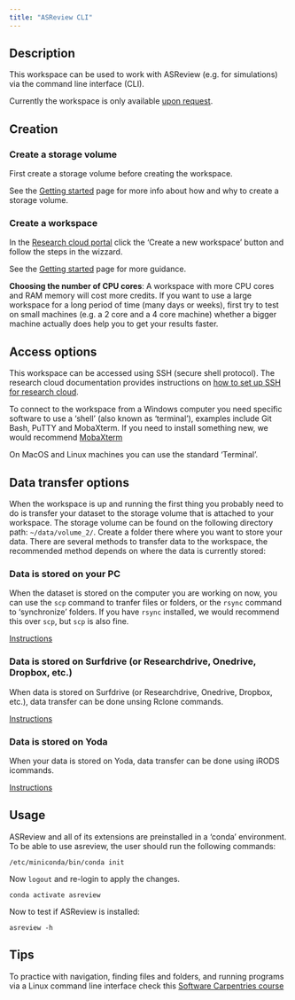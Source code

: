 ```yaml
--- 
title: "ASReview CLI"
---
```


## Description
This workspace can be used to work with ASReview (e.g. for simulations) via the command line interface (CLI).

Currently the workspace is only available [upon request](../contact.qmd).

## Creation

### Create a storage volume
First create a storage volume before creating the workspace.

See the [Getting started](../getting-started.qmd#create-storage-volume) page for more info about how and why to create a storage volume.

### Create a workspace

In the [Research cloud portal](https://surfresearchcloud.nl) click the 'Create a new workspace' button and follow the steps in the wizzard.

See the [Getting started](../getting-started.qmd#create-a-workspace) page for more guidance.

**Choosing the number of CPU cores**: A workspace with more CPU cores and RAM memory will cost more credits. If you want to use a large workspace for a long period of time (many days or weeks), first try to test on small machines (e.g. a 2 core and a 4 core machine) whether a bigger machine actually does help you to get your results faster.

## Access options
This workspace can be accessed using SSH (secure shell protocol). The research cloud documentation provides instructions on [how to set up SSH for research cloud](https://servicedesk.surf.nl/wiki/display/WIKI/Log+in+to+your+workspace#Logintoyourworkspace-AccessaworkspacewithSSH).

To connect to the workspace from a Windows computer you need specific software to use a 'shell' (also known as 'terminal'), examples include Git Bash, PuTTY and MobaXterm. If you need to install something new, we would recommend [MobaXterm](https://mobaxterm.mobatek.net/)

On MacOS and Linux machines you can use the standard 'Terminal'.

## Data transfer options

When the workspace is up and running the first thing you probably need to do is transfer your dataset to the storage volume that is attached to your workspace. The storage volume can be found on the following directory path: `~/data/volume_2/`. Create a folder there where you want to store your data. There are several methods to transfer data to the workspace, the recommended method depends on where the data is currently stored:

### Data is stored on your PC
When the dataset is stored on the computer you are working on now, you can use the `scp` command to tranfer files or folders, or the `rsync` command to 'synchronize' folders. If you have `rsync` installed, we would recommend this over `scp`, but `scp` is also fine.

[Instructions](../manuals/ssh-data-transfer-methods.qmd)

### Data is stored on Surfdrive (or Researchdrive, Onedrive, Dropbox, etc.)
When data is stored on Surfdrive (or Researchdrive, Onedrive, Dropbox, etc.), data transfer can be done unsing Rclone commands.

[Instructions](../manuals/rclone-researchcloud.qmd)

### Data is stored on Yoda

When your data is stored on Yoda, data transfer can be done using iRODS icommands.

[Instructions](../manuals/icommands.qmd)


## Usage

ASReview and all of its extensions are preinstalled in a 'conda' environment. To be able to use asreview, the user should run the following commands:

`/etc/miniconda/bin/conda init`

Now `logout` and re-login to apply the changes.

`conda activate asreview`

Now to test if ASReview is installed:

`asreview -h`

## Tips

To practice with navigation, finding files and folders, and running programs via a Linux command line interface check this [Software Carpentries course](https://swcarpentry.github.io/shell-novice/)

